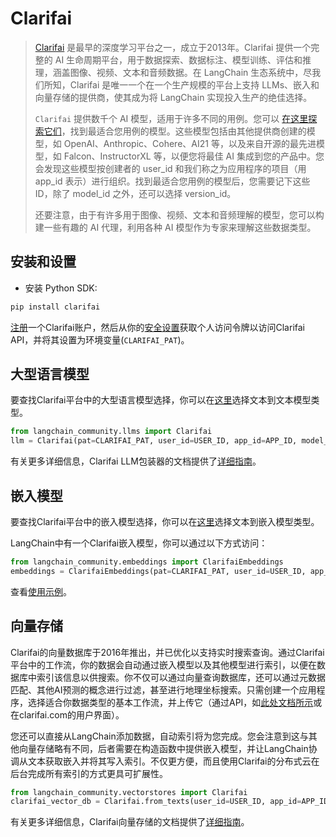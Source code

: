 # Clarifai

>[Clarifai](https://clarifai.com) 是最早的深度学习平台之一，成立于2013年。Clarifai 提供一个完整的 AI 生命周期平台，用于数据探索、数据标注、模型训练、评估和推理，涵盖图像、视频、文本和音频数据。在 LangChain 生态系统中，尽我们所知，Clarifai 是唯一一个在一个生产规模的平台上支持 LLMs、嵌入和向量存储的提供商，使其成为将 LangChain 实现投入生产的绝佳选择。
>
> `Clarifai` 提供数千个 AI 模型，适用于许多不同的用例。您可以 [在这里探索它们](https://clarifai.com/explore)，找到最适合您用例的模型。这些模型包括由其他提供商创建的模型，如 OpenAI、Anthropic、Cohere、AI21 等，以及来自开源的最先进模型，如 Falcon、InstructorXL 等，以便您将最佳 AI 集成到您的产品中。您会发现这些模型按创建者的 user_id 和我们称之为应用程序的项目（用 app_id 表示）进行组织。找到最适合您用例的模型后，您需要记下这些 ID，除了 model_id 之外，还可以选择 version_id。
>
>还要注意，由于有许多用于图像、视频、文本和音频理解的模型，您可以构建一些有趣的 AI 代理，利用各种 AI 模型作为专家来理解这些数据类型。


## 安装和设置
- 安装 Python SDK:
```bash
pip install clarifai
```
[注册](https://clarifai.com/signup)一个Clarifai账户，然后从你的[安全设置](https://clarifai.com/settings/security)获取个人访问令牌以访问Clarifai API，并将其设置为环境变量(`CLARIFAI_PAT`)。


## 大型语言模型

要查找Clarifai平台中的大型语言模型选择，你可以在[这里](https://clarifai.com/explore/models?filterData=%5B%7B%22field%22%3A%22model_type_id%22%2C%22value%22%3A%5B%22text-to-text%22%5D%7D%5D&page=1&perPage=24)选择文本到文本模型类型。

```python
from langchain_community.llms import Clarifai
llm = Clarifai(pat=CLARIFAI_PAT, user_id=USER_ID, app_id=APP_ID, model_id=MODEL_ID)
```

有关更多详细信息，Clarifai LLM包装器的文档提供了[详细指南](/docs/integrations/llms/clarifai)。


## 嵌入模型

要查找Clarifai平台中的嵌入模型选择，你可以在[这里](https://clarifai.com/explore/models?page=1&perPage=24&filterData=%5B%7B%22field%22%3A%22model_type_id%22%2C%22value%22%3A%5B%22text-embedder%22%5D%7D%5D)选择文本到嵌入模型类型。

LangChain中有一个Clarifai嵌入模型，你可以通过以下方式访问：
```python
from langchain_community.embeddings import ClarifaiEmbeddings
embeddings = ClarifaiEmbeddings(pat=CLARIFAI_PAT, user_id=USER_ID, app_id=APP_ID, model_id=MODEL_ID)
```

查看[使用示例](/docs/integrations/document_loaders/couchbase)。


## 向量存储

Clarifai的向量数据库于2016年推出，并已优化以支持实时搜索查询。通过Clarifai平台中的工作流，你的数据会自动通过嵌入模型以及其他模型进行索引，以便在数据库中索引该信息以供搜索。你不仅可以通过向量查询数据库，还可以通过元数据匹配、其他AI预测的概念进行过滤，甚至进行地理坐标搜索。只需创建一个应用程序，选择适合你数据类型的基本工作流，并上传它（通过API，如[此处文档所示](https://docs.clarifai.com/api-guide/data/create-get-update-delete)或在clarifai.com的用户界面）。

您还可以直接从LangChain添加数据，自动索引将为您完成。您会注意到这与其他向量存储略有不同，后者需要在构造函数中提供嵌入模型，并让LangChain协调从文本获取嵌入并将其写入索引。不仅更方便，而且使用Clarifai的分布式云在后台完成所有索引的方式更具可扩展性。

```python
from langchain_community.vectorstores import Clarifai
clarifai_vector_db = Clarifai.from_texts(user_id=USER_ID, app_id=APP_ID, texts=texts, pat=CLARIFAI_PAT, number_of_docs=NUMBER_OF_DOCS, metadatas = metadatas)
```
有关更多详细信息，Clarifai向量存储的文档提供了[详细指南](/docs/integrations/vectorstores/clarifai)。
